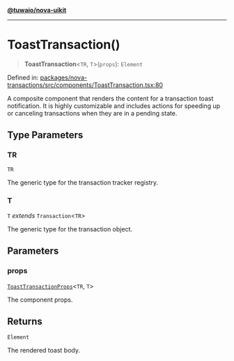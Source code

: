 [**@tuwaio/nova-uikit**](../../../README.md)

***

# ToastTransaction()

> **ToastTransaction**\<`TR`, `T`\>(`props`): `Element`

Defined in: [packages/nova-transactions/src/components/ToastTransaction.tsx:80](https://github.com/TuwaIO/nova-uikit/blob/bd631b1858a6e2c1ae9f2da0ea6aeb1e1a20c4f2/packages/nova-transactions/src/components/ToastTransaction.tsx#L80)

A composite component that renders the content for a transaction toast notification.
It is highly customizable and includes actions for speeding up or canceling transactions
when they are in a pending state.

## Type Parameters

### TR

`TR`

The generic type for the transaction tracker registry.

### T

`T` *extends* `Transaction`\<`TR`\>

The generic type for the transaction object.

## Parameters

### props

[`ToastTransactionProps`](../type-aliases/ToastTransactionProps.md)\<`TR`, `T`\>

The component props.

## Returns

`Element`

The rendered toast body.
